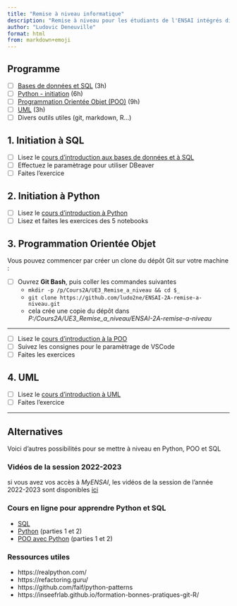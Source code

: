 ```yaml
---
title: "Remise à niveau informatique"
description: "Remise à niveau pour les étudiants de l'ENSAI intégrés directement en 2e année (21h)"
author: "Ludovic Deneuville"
format: html
from: markdown+emoji
---
```



## Programme

- [ ] [Bases de données et SQL](docs/sql/sql.qmd) (3h)
- [ ] [Python - initiation](docs/python/python-cours.qmd) (6h)
- [ ] [Programmation Orientée Objet (POO)](docs/POO/POO.qmd) (9h)
- [ ] [UML](docs/UML/UML.qmd) (3h)
- [ ] Divers outils utiles (git, markdown, R...)


## 1. Initiation à SQL

- [ ] Lisez le [cours d'introduction aux bases de données et à SQL](docs/sql/sql.qmd)
- [ ] Effectuez le paramètrage pour utiliser DBeaver
- [ ] Faites l'exercice


## 2. Initiation à Python

- [ ] Lisez le [cours d'introduction à Python](docs/python/python-cours.qmd)
- [ ] Lisez et faites les exercices des 5 notebooks


## 3. Programmation Orientée Objet


Vous pouvez commencer par créer un clone du dépôt Git sur votre machine :

- [ ] Ouvrez **Git Bash**, puis coller les commandes suivantes
  - `mkdir -p /p/Cours2A/UE3_Remise_a_niveau && cd $_`
  - `git clone https://github.com/ludo2ne/ENSAI-2A-remise-a-niveau.git`
  - cela crée une copie du dépôt dans *P:/Cours2A/UE3_Remise_a_niveau/ENSAI-2A-remise-a-niveau*

---

- [ ] Lisez le [cours d'introduction à la POO](docs/POO/POO.qmd)
- [ ] Suivez les consignes pour le paramètrage de VSCode
- [ ] Faites les exercices


## 4. UML

- [ ] Lisez le [cours d'introduction à UML](docs/UML/UML.qmd)
- [ ] Faites l'exercice

---

## Alternatives 

Voici d'autres possibilités pour se mettre à niveau en Python, POO et SQL

### Vidéos de la session 2022-2023

si vous avez vos accès à *MyENSAI*, les vidéos de la session de l'année 2022-2023 sont disponibles [ici](https://foad-moodle.ensai.fr/mod/url/view.php?id=11354){target="_blank"}


### Cours en ligne pour apprendre Python et SQL

- [SQL](https://openclassrooms.com/fr/courses/7818671-requetez-une-base-de-donnees-avec-sql){target="_blank"}
- [Python](https://openclassrooms.com/fr/courses/7168871-apprenez-les-bases-du-langage-python#table-of-content){target="_blank"} (parties 1 et 2)
- [POO avec Python](https://openclassrooms.com/fr/courses/7150616-apprenez-la-programmation-orientee-objet-avec-python){target="_blank"} (parties 1 et 2)
		

### Ressources utiles

- https://realpython.com/
- https://refactoring.guru/
- https://github.com/faif/python-patterns
- https://inseefrlab.github.io/formation-bonnes-pratiques-git-R/